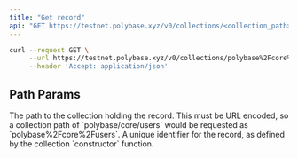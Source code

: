 ```yaml
---
title: "Get record"
api: "GET https://testnet.polybase.xyz/v0/collections/<collection_path>/records/<record_id>"
---
```

 
<RequestExample>

```bash Bash
curl --request GET \
     --url https://testnet.polybase.xyz/v0/collections/polybase%2Fcore%2Fusers/records/id123\
     --header 'Accept: application/json'
```

</RequestExample>

## Path Params

<ParamField path="collection_path" type="string" required>
  The path to the collection holding the record. This must be URL encoded, so a collection path of `polybase/core/users` would be requested as `polybase%2Fcore%2Fusers`.
</ParamField>

<ParamField path="record_id" type="string" required>
  A unique identifier for the record, as defined by the collection `constructor` function.
</ParamField>
